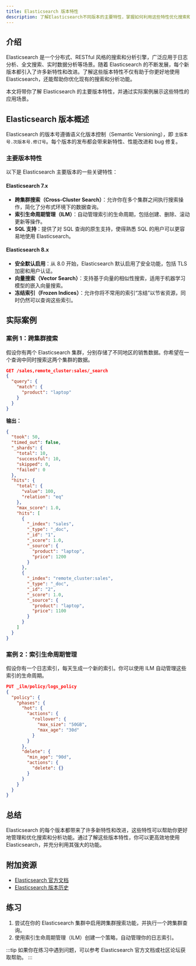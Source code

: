 ```yaml
---
title: Elasticsearch 版本特性
description: 了解Elasticsearch不同版本的主要特性，掌握如何利用这些特性优化搜索和分析功能。
---
```


## 介绍

Elasticsearch 是一个分布式、RESTful 风格的搜索和分析引擎，广泛应用于日志分析、全文搜索、实时数据分析等场景。随着 Elasticsearch 的不断发展，每个新版本都引入了许多新特性和改进。了解这些版本特性不仅有助于你更好地使用 Elasticsearch，还能帮助你优化现有的搜索和分析功能。

本文将带你了解 Elasticsearch 的主要版本特性，并通过实际案例展示这些特性的应用场景。

## Elasticsearch 版本概述

Elasticsearch 的版本号遵循语义化版本控制（Semantic Versioning），即 `主版本号.次版本号.修订号`。每个版本的发布都会带来新特性、性能改进和 bug 修复。

### 主要版本特性

以下是 Elasticsearch 主要版本的一些关键特性：

#### Elasticsearch 7.x

- **跨集群搜索（Cross-Cluster Search）**：允许你在多个集群之间执行搜索操作，简化了分布式环境下的数据查询。
- **索引生命周期管理（ILM）**：自动管理索引的生命周期，包括创建、删除、滚动更新等操作。
- **SQL 支持**：提供了对 SQL 查询的原生支持，使得熟悉 SQL 的用户可以更容易地使用 Elasticsearch。

#### Elasticsearch 8.x

- **安全默认启用**：从 8.0 开始，Elasticsearch 默认启用了安全功能，包括 TLS 加密和用户认证。
- **向量搜索（Vector Search）**：支持基于向量的相似性搜索，适用于机器学习模型的嵌入向量搜索。
- **冻结索引（Frozen Indices）**：允许你将不常用的索引“冻结”以节省资源，同时仍然可以查询这些索引。

## 实际案例

### 案例 1：跨集群搜索

假设你有两个 Elasticsearch 集群，分别存储了不同地区的销售数据。你希望在一个查询中同时搜索这两个集群的数据。

```json
GET /sales,remote_cluster:sales/_search
{
  "query": {
    "match": {
      "product": "laptop"
    }
  }
}
```

**输出：**

```json
{
  "took": 50,
  "timed_out": false,
  "_shards": {
    "total": 10,
    "successful": 10,
    "skipped": 0,
    "failed": 0
  },
  "hits": {
    "total": {
      "value": 100,
      "relation": "eq"
    },
    "max_score": 1.0,
    "hits": [
      {
        "_index": "sales",
        "_type": "_doc",
        "_id": "1",
        "_score": 1.0,
        "_source": {
          "product": "laptop",
          "price": 1200
        }
      },
      {
        "_index": "remote_cluster:sales",
        "_type": "_doc",
        "_id": "2",
        "_score": 1.0,
        "_source": {
          "product": "laptop",
          "price": 1100
        }
      }
    ]
  }
}
```

### 案例 2：索引生命周期管理

假设你有一个日志索引，每天生成一个新的索引。你可以使用 ILM 自动管理这些索引的生命周期。

```json
PUT _ilm/policy/logs_policy
{
  "policy": {
    "phases": {
      "hot": {
        "actions": {
          "rollover": {
            "max_size": "50GB",
            "max_age": "30d"
          }
        }
      },
      "delete": {
        "min_age": "90d",
        "actions": {
          "delete": {}
        }
      }
    }
  }
}
```

## 总结

Elasticsearch 的每个版本都带来了许多新特性和改进，这些特性可以帮助你更好地管理和优化搜索和分析功能。通过了解这些版本特性，你可以更高效地使用 Elasticsearch，并充分利用其强大的功能。

## 附加资源

- [Elasticsearch 官方文档](https://www.elastic.co/guide/en/elasticsearch/reference/current/index.html)
- [Elasticsearch 版本历史](https://www.elastic.co/cn/what-is/elasticsearch-history)

## 练习

1. 尝试在你的 Elasticsearch 集群中启用跨集群搜索功能，并执行一个跨集群查询。
2. 使用索引生命周期管理（ILM）创建一个策略，自动管理你的日志索引。

:::tip
如果你在练习中遇到问题，可以参考 Elasticsearch 官方文档或社区论坛获取帮助。
:::